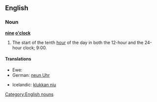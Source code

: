 ==English==

===Noun===
'''[[nine]] [[o'clock]]'''

# The start of the tenth [[hour]] of the day in both the 12-hour and the 24-hour clock; 9:00.

====Translations====
{{trans-top|the start of the tenth hour}}
* Ewe: {{t-|ee|ga asieke|n}}
* German: [[neun Uhr]]
{{trans-mid}}
* Icelandic: [[klukkan níu]]
{{trans-bottom}}

[[Category:English nouns]]